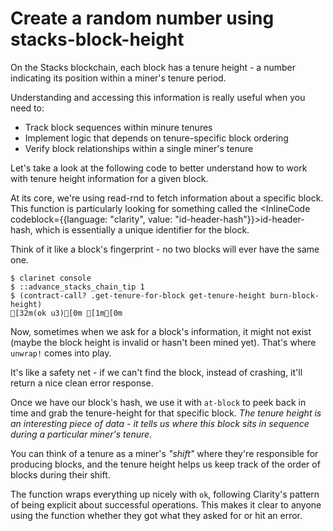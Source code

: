 # Create a random number using stacks-block-height

On the Stacks blockchain, each block has a tenure height - a number indicating its position within a miner's tenure period.

Understanding and accessing this information is really useful when you need to:

- Track block sequences within minure tenures
- Implement logic that depends on tenure-specific block ordering
- Verify block relationships within a single miner's tenure

Let's take a look at the following code to better understand how to work with tenure height information for a given block.

At its core, we're using <HoverLink href="hover:random" className="text-[var(--ch-7)]">read-rnd</HoverLink> to fetch information about a specific block. This function is particularly looking for something called the <InlineCode codeblock={{language: "clarity", value: "id-header-hash"}}>id-header-hash</InlineCode>, which is essentially a unique identifier for the block.

Think of it like a block's fingerprint - no two blocks will ever have the same one.

```terminal
$ clarinet console
$ ::advance_stacks_chain_tip 1
$ (contract-call? .get-tenure-for-block get-tenure-height burn-block-height)
[32m(ok u3)[0m [1m[0m
```

Now, sometimes when we ask for a block's information, it might not exist (maybe the block height is invalid or hasn't been mined yet). That's where `unwrap!` comes into play.

It's like a safety net - if we can't find the block, instead of crashing, it'll return a nice clean <HoverLink href="hover:error" className="text-[var(--ch-6)]">error response</HoverLink>.

Once we have our block's hash, we use it with `at-block` to peek back in time and grab the <HoverLink href="hover:tenure-height" className="text-[var(--ch-7)]">tenure-height</HoverLink> for that specific block. _The tenure height is an interesting piece of data - it tells us where this block sits in sequence during a particular miner's tenure._

You can think of a tenure as a miner's _"shift"_ where they're responsible for producing blocks, and the tenure height helps us keep track of the order of blocks during their shift.

The function wraps everything up nicely with `ok`, following Clarity's pattern of being explicit about successful operations. This makes it clear to anyone using the function whether they got what they asked for or hit an error.